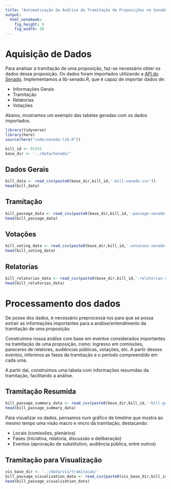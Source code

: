 ```yaml
---
title: "Automatização da Análise da Tramitação de Proposições no Senado"
output: 
  html_notebook:
    fig_height: 8
    fig_width: 20
---
```


# Aquisição de Dados

Para analisar a tramitação de uma proposição, faz-se necessário obter os dados dessa proposição. Os dados foram importados utilizando a [API do Senado](http://legis.senado.leg.br/dadosabertos/).
Implementamos a lib-senado.R, que é capaz de importar dados de:

  * Informações Gerais
  * Tramitação
  * Relatorias
  * Votações
  
Abaixo, mostramos um exemplo das tabelas geradas com os dados importados.

```r
library(tidyverse)
library(here)
source(here("code/senado-lib.R"))

bill_id <- 91341
base_dir <- '../data/Senado/'
```

## Dados Gerais

```r
bill_data <- read_csv(paste0(base_dir,bill_id,'-bill-senado.csv'))
head(bill_data)
```

## Tramitação

```r
bill_passage_data <- read_csv(paste0(base_dir,bill_id,'-passage-senado.csv'))
head(bill_passage_data)
```

## Votações

```r
bill_voting_data <- read_csv(paste0(base_dir,bill_id,'-votacoes-senado.csv'))
head(bill_voting_data)
```

## Relatorias

```r
bill_relatorias_data <- read_csv(paste0(base_dir,bill_id,'-relatorias-senado.csv'))
head(bill_relatorias_data)
```

# Processamento dos dados

De posse dos dados, é necessário preprocessá-los para que se possa extrair as informações importantes para a análise/entendimento da tramitação de uma proposição.

Construímos nossa análise com base em eventos considerados importantes na tramitação de uma proposição, como: ingresso em comissões, pareceres de relatores, audiências públicas, votações, etc. A partir desses eventos, inferimos as fases da tramitação e o período compreendido em cada uma.

A partir daí, construímos uma tabela com informações resumidas da tramitação, facilitando a análise.

## Tramitação Resumida

```r
bill_passage_summary_data <- read_csv(paste0(base_dir,bill_id,'-bill-passage-visualization-senado.csv'))
head(bill_passage_summary_data)
```

Para visualizar os dados, pensamos num gráfico de timeline que mostra ao mesmo tempo uma visão macro e micro da tramitação, destacando:

  * Locais (comissões, plenários)
  * Fases (iniciativa, relatoria, discussão e deliberação)
  * Eventos (aprovação de substitutivo, audiência pública, entre outros)

## Tramitação para Visualização

```r
vis_base_dir <- '../data/vis/tramitacao/'
bill_passage_visualization_data <- read_csv(paste0(vis_base_dir,bill_id,'-data-senado.csv'))
head(bill_passage_visualization_data)
```





























